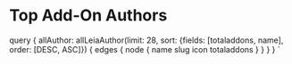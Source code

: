 
<MetadataHeader title="Top Add-On Authors | Leia | Addons" />

# Top Add-On Authors

<ListTopAuthors authors={props.data.allAuthor.edges} />

  query {
    allAuthor: allLeiaAuthor(limit: 28, sort: {fields: [totaladdons, name], order: [DESC, ASC]}) {
      edges {
        node {
          name
          slug
          icon
          totaladdons
        }
      }
    }
  }
`